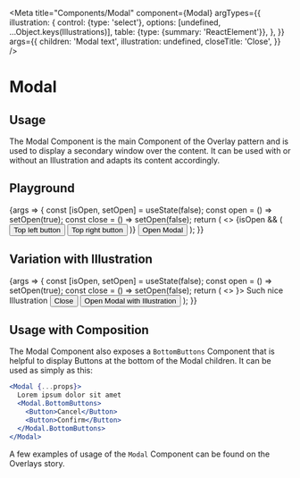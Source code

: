 
<Meta
  title="Components/Modal"
  component={Modal}
  argTypes={{
    illustration: {
      control: {type: 'select'}, options: [undefined, ...Object.keys(Illustrations)],
      table: {type: {summary: 'ReactElement<IllustrationProps>'}},
    },
  }}
  args={{
    children: 'Modal text',
    illustration: undefined,
    closeTitle: 'Close',
  }}
/>

# Modal

## Usage

The Modal Component is the main Component of the Overlay pattern and is used to display a secondary window over the content.
It can be used with or without an Illustration and adapts its content accordingly.

## Playground

<Canvas>
  <Story name="Standard">
    {args => {
      const [isOpen, setOpen] = useState(false);
      const open = () => setOpen(true);
      const close = () => setOpen(false);
      return (
        <>
          {isOpen && (
            <Modal
              {...args}
              onClose={close}
              illustration={
                undefined === Illustrations[args.illustration]
                  ? undefined
                  : React.createElement(Illustrations[args.illustration])
              }
            >
              <Modal.TopLeftButtons>
                <Button>Top left button</Button>
              </Modal.TopLeftButtons>
              <Modal.TopRightButtons>
                <Button>Top right button</Button>
              </Modal.TopRightButtons>
            </Modal>
          )}
          <Button onClick={open}>Open Modal</Button>
        </>
      );
    }}
  </Story>
</Canvas>

<ArgsTable story="Standard" />

## Variation with Illustration

<Canvas>
  <Story name="With Illustration">
    {args => {
      const [isOpen, setOpen] = useState(false);
      const open = () => setOpen(true);
      const close = () => setOpen(false);
      return (
        <>
          <Modal {...args} isOpen={isOpen} onClose={close} illustration={<Illustrations.ChannelsIllustration />}>
            Such nice Illustration
            <Modal.BottomButtons>
              <Button onClick={close}>Close</Button>
            </Modal.BottomButtons>
          </Modal>
          <Button onClick={open}>Open Modal with Illustration</Button>
        </>
      );
    }}
  </Story>
</Canvas>

## Usage with Composition

The Modal Component also exposes a `BottomButtons` Component that is helpful to display Buttons at the bottom of the Modal children. It can be used as simply as this:

```jsx
<Modal {...props}>
  Lorem ipsum dolor sit amet
  <Modal.BottomButtons>
    <Button>Cancel</Button>
    <Button>Confirm</Button>
  </Modal.BottomButtons>
</Modal>
```

A few examples of usage of the `Modal` Component can be found on the <LinkTo kind="Patterns/Overlays" story="Confirm Modal">Overlays story.</LinkTo>

